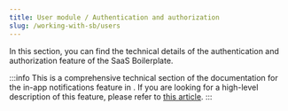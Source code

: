```yaml
---
title: User module / Authentication and authorization
slug: /working-with-sb/users
---
```



In this section, you can find the technical details of the authentication and authorization feature of the SaaS
Boilerplate.

:::info
This is a comprehensive technical section of the documentation for the in-app notifications feature in <ProjectName/>.
If you are looking for a high-level description of this feature, please refer to
[this article](../../introduction/features/auth).
:::

<DocCardList />
